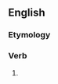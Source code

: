 ==English==

===Etymology===
{{suffix|forget|eth}}

===Verb===
{{en-verb form}}

# {{archaic third-person singular of|forget}}